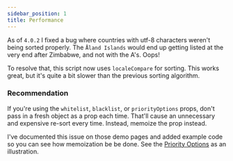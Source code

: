 ```yaml
---
sidebar_position: 1
title: Performance
---
```


As of `4.0.2` I fixed a bug where countries with utf-8 characters weren't being sorted properly. The `Åland Islands` would
end up getting listed at the very end after Zimbabwe, and not with the A's. Oops!

To resolve that, this script now uses `localeCompare` for sorting. This works great, but it's quite a bit slower than the
previous sorting algorithm.

### Recommendation

If you're using the `whitelist`, `blacklist`, or `priorityOptions` props, don't pass in a fresh object as a prop each time. That'll
cause an unnecessary and expensive re-sort every time. Instead, memoize the prop instead.

I've documented this issue on those demo pages and added example code so you can see how memoization be be done. See the
[Priority Options](../demos/features/priorityOptions) as an illustration.
